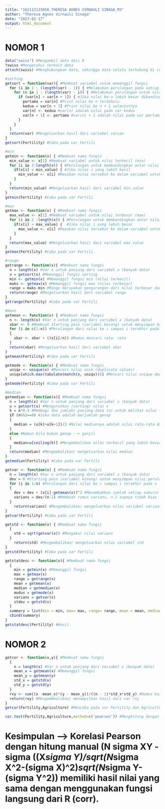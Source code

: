 ```yaml
---
title: "162112133058_THERESA AGNES VIRNAULI SINAGA_M3"
author: "Theresa Agnes Virnauli Sinaga"
date: "2023-02-17"
output: html_document
---
```

# NOMOR 1

```r
data("swiss") #Mengambil data dari R
?swiss #Mengetahui terkait data
attach(swiss) #Menghubungkan data, sehingga data selalu terhubung di command (saat run)
```

```r
#sorting
getsort = function(var){ #Membuat variabel untuk memanggil fungsi
  for (i in 1 : (length(var) - 1)) { #Melakukan perulangan pada setiap nilai di variabel Fertility dari urutan pertama sampai terakhir
    for (n in 1 : (length(var) - i)) { #Melakukan perulangan untuk nilai selanjutnya
      if (var[n] > var[n + 1]) { #Jika nilai ke-n lebih besar dibanding n+1
        pertama = var[n] #Print nilai ke n terdahulu 
        kedua = var[n + 1] #Print nilai ke n + 1 selanjutnya
        var[n] <- kedua #var(n) adalah nilai pada var kedua
        var[n + 1] <- pertama #var(n) + 1 adalah nilai pada var pertama
      }
    }
  } 
  return(var) #Mengeluarkan hasil dari variabel varian
}
getsort(Fertility) #Coba pada var Fertili
```

```r
#min
getmin <- function(x) { #Membuat nama fungsi
  min_value <- x[1] #Membuat variabel untuk nilai terkecil (min)
  for (i in 2:length(x)) { #Perulangan untuk membandingkan antar nilai ke i dan i+1 (membandingkan antara 2 nilai) sampai ke nilai di posisi terakhir
    if(x[i] < min_value) { #Jika nilai i yang lebih kecil 
      min_value <- x[i] #Masukan nilai tersebut ke dalam variabel untuk nilai terkecil (min) yaitu variabel min_value
    }
  }
  return(min_value) #Mengeluarkan hasil dari variabel min_value
}
getmin(Fertility) #Coba pada var Fertili
```

```r
#max
getmax <- function(x) { #Membuat nama fungsi
  max_value <- x[1] #Membuat variabel untuk nilai terbesar (max)
  for (i in 2 :length(x)) { #Perulangan untuk membandingkan antar nilai ke i dan i+1 (membandingkan antara 2 nilai) sampai ke nilai di posisi terakhir
    if(x[i] > max_value) {  #Jika nilai i yang lebih besar 
      max_value <- x[i] #Masukan nilai tersebut ke dalam variabel untuk nilai terkecil (min) yaitu variabel max_value
    }
  }
  return(max_value) #Mengeluarkan hasil dari variabel max_value
}
getmax(Fertility) #Coba pada var Fertili
```

```r
#range
getrange <- function(x){ #Membuat nama fungsi
  n = length(x) #Var n untuk panjang dari variabel x (banyak data)
  u = getsort(x) #Memanggil fungsi sorting
  min <- getmin(x) #Memanggil fungsi min (nilai terkecil)
  maks <- getmax(x) #Memanggil fungsi max (nilai terbesar)
  range = maks-min #Range merupakan pengurangan dari nilai terbesar dan terkecil
  return(range) #Mengeluarkan hasil dari variabel range
}
getrange(Fertility) #Coba pada var Fertili
```

```r
#mean
getmean <- function(x) { #Membuat nama fungsi
  n <- length(x) #Var n untuk panjang dari variabel x (banyak data)
  xbar <- 0 #Membuat starting poin (variabel kosong) untuk menyimpan hasil dari perulangan
  for (i in c(1:n)) #Perulangan dari nilai ke i sampai i terakhir pada n
  {
    xbar <- xbar + ((x[i]/n)) #Rumus mencari rata- rata
  }
  return(xbar) #Mengeluarkan hasil dari variabel xbar
} 
getmean(Fertility) #Coba pada var Fertili
```
```r
getmode <- function(x) { #Membuat nama fungsi
  uniqx <- unique(x) #Mencari nilai unik (duplicate values)
  uniqx[which.max(tabulate(match(x, uniqx)))] #Mencari nilai unique dengan frekuensi terbanyak
}
getmode(Fertility) #Coba pada var Fertili
```

```r
#median
getmedian <- function(x){ #Membuat nama fungsi
  n = length(x) #Var n untuk panjang dari variabel x (banyak data)
  u = getsort(x) #Mengurutkan (sorting) nilai x
  k = n*0.5 #Membagi dua jumlah/ panjang data (n) untuk melihat nilai tengahnya
  if (n%%2==0) #Jika data adalah berjumlah genap
  {
    median = (u[k]+u[k+1])/2 #Nilai mediannya adalah nilai rata-rata dari indeks k dan k+1
  }
  else #Namun bila bukan genap --> ganjil
  {
    median=u[ceiling(k)] #Mengembalikan nilai terkecil yang lebih besar atau sama dengan nilai yang dikalkulasi di var k
  }
  return(median) #Mengembalikan/ mengeluarkan nilai median
}
getmedian(Fertility) #Coba pada var Fertili
```
```r
getvar <- function(x) { #Membuat nama fungsi
  n = length(x) #Var n untuk panjang dari variabel x (banyak data)
  dev = 0 #Starting poin (variabel kosong) untuk menyimpan nilai perulangan
  for (i in 1:n) #Perulangan dari nilai ke i sampai i terakhir pada n
  {
    dev = dev + (x[i]-getmean(x))^2 #Menambahkan jumlah setiap suku(n) – rata-rata)^2 ke var dev
    varians = dev/(n-1) #Membuat rumus varians, n-1 supaya tidak bias
  }
    return(varians) #Mengembalikan/ mengeluarkan nilai variabel varians
}
getvar(Fertility) #Coba pada var Fertili
```
```r
getstd <- function(x) { #Membuat nama fungsi
  {
    std = sqrt(getvar(x)) #Mengakar nilai varians
  }
    return(std) #Mengembalikan/ mengeluarkan nilai variabel std
}
getstd(Fertility) #Coba pada var Fertili
```

```r
getstatdesc <- function(x){ #Membuat nama fungsi
  {
    min = getmin(x) #Memanggil fungsi
    max = getmax(x)
    range = getrange(x)
    mean = getmean(x)
    median = getmedian(x)
    modus = getmode(x)
    varians = getvar(x)
    stdev = getstd(x)
  }
  summary = list(min = min, max= max, range= range, mean = mean, median = median, mode = modus, Var = varians, std = stdev)
  cbind(summary)
}
getstatdesc(Fertility) #Hasil
```
# NOMOR 2

```r
getcor <- function(x,y){ #Membuat nama fungsi
  {
    n = length(x) #Var n untuk panjang dari variabel x (banyak data)
    mean_x = getmean(x) #Memanggil fungsi
    mean_y = getmean(y) 
    std_x = getstd(x)
    std_y = getstd(y)
  }
  rxy <- sum((x -mean_x)*(y - mean_y))/((n - 1)*std_x*std_y) #Rumus korelasi
  return(rxy) #Mengemmbalikan/ menampilkan hasil dari var rxy
}
getcor(Fertility,Agriculture) #Mencoba pada var Fertility dan Agricultur
```

```r
cor.test(Fertility,Agriculture,method=c('pearson')) #Menghitung dengan manual
```
# Kesimpulan --> Korelasi Pearson dengan hitung manual (N sigma XY - sigma ((X*sigma Y)/sqrt(N*sigma X^2-(sigma X)^2)*sqrt(N*sigma Y- (sigma Y^2)) memiliki hasil nilai yang sama dengan menggunakan fungsi langsung dari R (corr).

